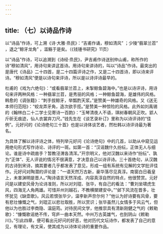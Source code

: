 ```yaml
---
---
---
```

title: （七）以诗品作诗
---




以“诗品”作诗，可上溯《诗·大雅·烝民》：“吉甫作诵，穆如清风” ；少陵“翡翠兰苕” ，退之“鲸牙龙角” ，滥觞于是矣。（《钱锺书研究》11页）

以“诗品”作诗，可以追溯到《诗经·烝民》，尹吉甫作诗送别仲山甫，称所作的诗“穆如清风”，用诗句来讲这首诗。用诗句来讲诗的，叫以“诗品”作诗。最突出的是唐代《诗品》二十四首，是二十四篇评诗之作，又是二十四首诗，即以诗来评诗。“穆如清风”便是以诗句来评诗，所以是以诗评诗最早的。

杜甫的《戏为六绝句》：“或看翡翠兰苕上，未掣鲸鱼碧海中。”也是以诗评诗，用诗句来评两种风格：一种翡翠兰苕，是秀丽的风格；一种鲸鱼碧海，是雄伟的风格。韩愈的《调张籍》：“刺手拔鲸牙，举瓢酌天浆。”是赞美一种雄奇的风格。又《送无本师归范阳》：“蛟龙弄牙角，造次欲手揽。”是赞美一种惊险的风格。此外如刘禹锡的《翰林白二十二学士见寄诗一百韵》：“玉琴清夜人不语，琪树春朝风正吹。郢人斤斫无痕迹，仙人衣裳弃刀尺。”钱先生在《谈艺录补订》里称为以诗评诗的“佳例”。元好问的《论诗绝句三十首》也是以诗体谈艺者，然杜韩以诗评诗最为著名。

为具体了解以诗评诗之体，特列举元好问《论诗绝句》中的几首，以助从中窥见运用绝句形式写作诗论、诗评的一斑。如第一首：“汉谣魏什久纷纭，正体无人与细论。谁是诗中疏凿手？暂教泾渭各清浑。”开宗明义，他对汉魏以来诗作“纷纭”、孰为“正体”、无人评说的情况不很满意，才决意自己以诗评诗。三十首绝句，从汉魏的古诗到宋诗，摘其要者几乎都发表了意见，形成一组有系统有见解的文学批评佳作。元好问对陶潜的评论是：“一语天然万古新，豪华落尽见真淳。南窗白日羲皇上，未害渊明是晋人。”陶诗语言天然浑成、内容真淳自然的特点，他很赞赏。元好问是以建安风骨为论诗准则，所以对刘琨、张华，有自己的看法：“曹刘坐啸虎生风，四海无人角两雄。可惜并州刘越石，不教横槊建安中。”“邺下风流在晋多，壮怀犹见《缺壶歌》。风云若恨张华少，温李新声奈尔何？”他认为好诗要有风骨，要有悲壮慷慨之气，刘琨正以悲壮取胜，所以赏识；张华虽然儿女情多于风云气，但他以为也胜过李商隐、温庭筠。对待民间文学，他推崇具有清新刚健之气的《敕勒歌》：“慷慨歌谣绝不传，穹庐一曲本天然。中州万古英雄气，也到阴山《敕勒川》。”引此四章，便可看出元好问的好恶，他对历代文坛诗作，都发表了自己的意见，有理论，有文采，使其成为以诗体论诗的重要作品。